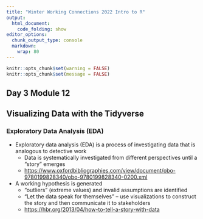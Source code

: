 ```yaml
---
title: "Winter Working Connections 2022 Intro to R"
output:
  html_document:
    code_folding: show
editor_options:
  chunk_output_type: console
  markdown: 
    wrap: 80
---
```


```r
knitr::opts_chunk$set(warning = FALSE)
knitr::opts_chunk$set(message = FALSE)
```

## Day 3 Module 12

## Visualizing Data with the Tidyverse

### Exploratory Data Analysis (EDA)

- Exploratory data analysis (EDA) is a process of investigating data that is analogous to detective work
  - Data is systematically investigated from different perspectives until a "story" emerges
  - <https://www.oxfordbibliographies.com/view/document/obo-9780199828340/obo-9780199828340-0200.xml>

- A working hypothesis is generated
  - "outliers" (extreme values) and invalid assumptions are identified
  - "Let the data speak for themselves" – use visualizations to construct the story and then communicate it to stakeholders
  - <https://hbr.org/2013/04/how-to-tell-a-story-with-data>
  
